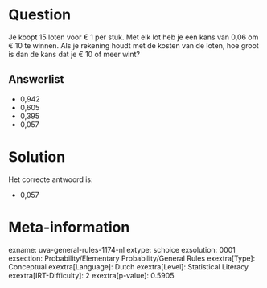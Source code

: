 Question
========

Je koopt 15 loten voor € 1 per stuk. Met elk lot heb je een kans van
0,06 om € 10 te winnen. Als je rekening houdt met de kosten van de
loten, hoe groot is dan de kans dat je € 10 of meer wint?

Answerlist
----------

* 0,942
* 0,605
* 0,395
* 0,057

Solution
========

Het correcte antwoord is: 

* 0,057

Meta-information
================
exname: uva-general-rules-1174-nl
extype: schoice
exsolution: 0001
exsection: Probability/Elementary Probability/General Rules
exextra[Type]: Conceptual
exextra[Language]: Dutch
exextra[Level]: Statistical Literacy
exextra[IRT-Difficulty]: 2
exextra[p-value]: 0.5905
